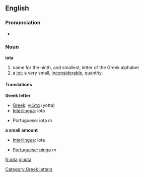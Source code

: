 {{letter_disp2|theta|&nbsp;&nbsp; [[image:Greek_uc_iota.png|20px]][[image:Greek_lc_iota.png|18px]] &nbsp;&nbsp; |kappa|γιώτα|Ι|ι}}

==English==
===Pronunciation===
*{{audio|en-us-iota.ogg|Audio (US)}}

===Noun===
'''iota'''
# name for the ninth, and smallest, letter of the Greek alphabet
# a [[jot]]; a very small, [[inconsiderable]], quantity.


==== Translations ====
'''Greek letter'''
{{top}}
*[[Greek]]: [[γιώτα]] (yotta)
*[[Interlingua]]: iota
{{mid}}
*Portuguese: iota ''m'' 
{{bottom}}

'''a small amount'''
{{top}}
*[[Interlingua]]: iota
{{mid}}
*[[Portuguese]]: [[pingo]] ''m''
{{bottom}}

[[Category:Greek letters]]

[[fr:iota]]
[[gl:iota]]